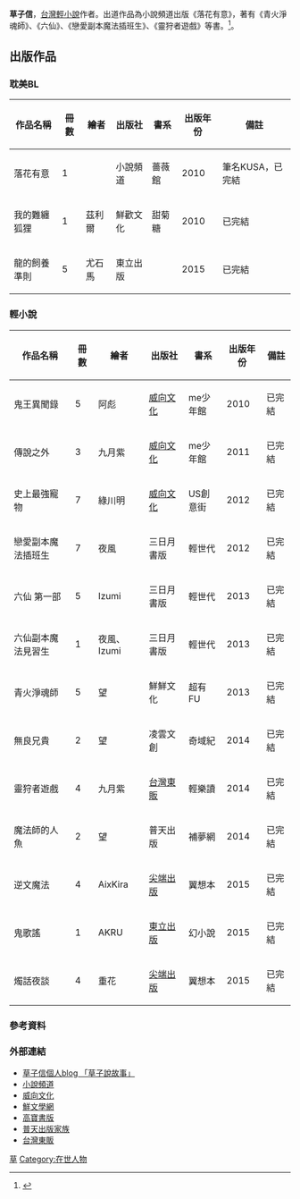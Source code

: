 
{{Infobox writer 
| name         = 草子信
| image        = 
| imagesize    = 
| caption      = 
| original     = 
| kana         = 
| romaji       = 
| zi           = 
| hao          = 
| birthname    = 
| pseudonym    = 
| birthdate    = 
| birthplace   = 
| deathdate    = 
| deathplace   = 
| residence    =
| occupation   = [[作家|作家]]
| nationality  = {{ROC}}
| ethnicity    = 
| citizenship  = {{ROC}}
| education    = 
| alma_mater   = 
| period       = 
| genre        = [[小說|小說]]
| subject      = 
| movement     = 
| notableworks = 鬼王異聞錄、傳說之外、史上最強寵物、戀愛副本魔法插班生、六仙、無良兄貴
| parents      =
| spouse       = 
| partner      = 
| children     = 
| relatives    = 
| influences   = 
| influenced   = 
| awards       = 
| signature    = 
| website      = http://oswind.pixnet.net/blog
}}

'''草子信'''，[[台灣|台灣]][[輕小說|輕小說]]作者。出道作品為小說頻道出版《落花有意》，著有《青火淨魂師》、《六仙》、《戀愛副本魔法插班生》、《靈狩者遊戲》等書。<ref>{{Cite web |title=普天出版社作家介紹 |url=http://www.popu.com.tw/review2.php?serial=339 |accessdate=2014-04-22 |archive-date=2014-04-24 |archive-url=https://web.archive.org/web/20140424075355/http://www.popu.com.tw/review2.php?serial=339 |dead-url=no }}</ref>。<!--被注釋內容-->
== 出版作品 ==
=== 耽美BL ===
{| class="wikitable" border="1"
|- 
!作品名稱 !!冊數 !!繪者 !!出版社 !!書系 !!出版年份 !!備註
|-
| 落花有意 || 1 ||  || 小說頻道 || 薔薇館 || 2010 || 筆名KUSA，已完結
|-
| 我的難纏狐狸 || 1 || 茲利爾 || 鮮歡文化 || 甜菊糖 || 2010 || 已完結
|-
| 龍的飼養準則 || 5 || 尤石馬 || 東立出版 || || 2015 || 已完結
|}

=== 輕小說 ===
{| class="wikitable" border="1"
|- 
!作品名稱 !!冊數 !!繪者 !!出版社 !!書系 !!出版年份 !!備註
|-
| 鬼王異聞錄 || 5 || 阿彪 || [[威向文化|威向文化]] || me少年館 || 2010 || 已完結
|-
| 傳說之外 || 3 || 九月紫 || [[威向文化|威向文化]] || me少年館 || 2011 || 已完結
|-
| 史上最強寵物 || 7 || 綠川明 || [[威向文化|威向文化]] || US創意街 || 2012 || 已完結
|-
| 戀愛副本魔法插班生 || 7 || 夜風 || 三日月書版 || 輕世代 || 2012 || 已完結
|-
| 六仙 第一部 || 5 || Izumi || 三日月書版 || 輕世代 || 2013 || 已完結
|-
| 六仙副本魔法見習生 || 1 || 夜風、Izumi || 三日月書版 || 輕世代 || 2013 || 已完結
|-
| 青火淨魂師 || 5 || 望 || 鮮鮮文化 || 超有FU || 2013 || 已完結
|-
| 無良兄貴 || 2 || 望 || 凌雲文創 || 奇域紀 || 2014 || 已完結
|-
| 靈狩者遊戲 || 4 || 九月紫 || [[台灣東販|台灣東販]] || 輕樂讀 || 2014 || 已完結
|-
| 魔法師的人魚 || 2 || 望 || 普天出版 || 補夢網 || 2014 || 已完結
|-
| 逆文魔法 || 4 || AixKira || [[尖端出版|尖端出版]] || 翼想本 || 2015 || 已完結
|-
| 鬼歌謠 || 1 || AKRU || [[東立出版|東立出版]] || 幻小說 || 2015 || 已完結
|-
| 燭話夜談 || 4 || 重花 || [[尖端出版|尖端出版]] || 翼想本 || 2015 || 已完結
|}

=== 參考資料 ===
{{Reflist}}
=== 外部連結 ===
* [http://oswind.pixnet.net/blog 草子信個人blog 「草子說故事」] {{Wayback|url=http://oswind.pixnet.net/blog |date=20130719191546 }}
* [http://www.nch.com.tw/ 小說頻道] {{Wayback|url=http://www.nch.com.tw/ |date=20140625104747 }}
* [http://www.uei-shiang.com/Net/All_Index.aspx 威向文化] {{Wayback|url=http://www.uei-shiang.com/Net/All_Index.aspx |date=20150226040153 }}
* [https://web.archive.org/web/20140422114905/http://www.myfreshnet.com/big5/ 鮮文學網]
* [http://gobooks.com.tw/ 高寶書版] {{Wayback|url=http://gobooks.com.tw/ |date=20140516203658 }}
* [http://www.popu.com.tw/index.php 普天出版家族] {{Wayback|url=http://www.popu.com.tw/index.php |date=20140422232430 }}
* [http://www.tohan.com.tw/ 台灣東販] {{Wayback|url=http://www.tohan.com.tw/ |date=20140517013201 }}

[[Category:台灣輕小說作家|草]]
[[Category:在世人物|Category:在世人物]]